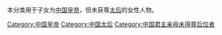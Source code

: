 本分类用于子女为[[中国皇帝|中国皇帝]]，但未获尊[[太后|太后]]的女性人物。

[[Category:中国皇帝|Category:中国皇帝]]
[[Category:中国太后|Category:中国太后]]
[[Category:中国君主亲母未得尊后位者|Category:中国君主亲母未得尊后位者]]